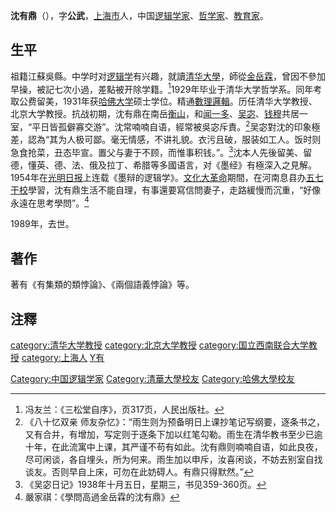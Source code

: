 '''沈有鼎'''（{{bd|1909年||1989年||catIdx=S沈}}），字'''公武'''，[[上海市|上海市]]人，中国[[逻辑学家|逻辑学家]]、[[哲学家|哲学家]]、[[教育家|教育家]]。

==生平==
祖籍江蘇吳縣。中学时对[[逻辑学|逻辑学]]有兴趣，就讀[[清华大學|清华大學]]，師從[[金岳霖|金岳霖]]，曾因不參加早操，被記七次小過，差點被开除学籍。<ref>冯友兰：《三松堂自序》，页317页，人民出版社。</ref>1929年毕业于清华大学哲学系。同年考取公费留美，1931年获[[哈佛大学|哈佛大学]]硕士学位。精通[[數理邏輯|數理邏輯]]。历任清华大学教授、北京大学教授。抗战初期，沈有鼎在南岳[[衡山|衡山]]，和[[闻一多|闻一多]]、[[吴宓|吴宓]]、[[钱穆|钱穆]]共居一室，“平日皆孤僻寡交游”。沈常喃喃自语，經常被吳宓斥責。<ref>《八十忆双亲 师友杂忆》：“雨生则为预备明日上课抄笔记写纲要，逐条书之，又有合并，有增加，写定则于逐条下加以红笔勾勒。雨生在清华教书至少已逾十年，在此流寓中上课，其严谨不苟有如此。沈有鼎则喃喃自语，如此良夜，尽可闲谈，各自埋头，所为何来。雨生加以申斥，汝喜闲谈，不妨去别室自找谈友。否则早自上床，可勿在此妨碍人。有鼎只得默然。”</ref>吴宓對沈的印象極差，認為“其为人极可鄙。毫无情感，不讲礼貌。衣污且破，服装如工人。饭时则急食抢菜，丑态毕宣。置父与妻于不顾，而惟事积钱。”。<ref>《吴宓日记》1938年十月五日，星期三，书见359-360页。</ref>沈本人先後留美、留德，懂英、德、法、俄及拉丁、希腊等多國语言，对《墨经》有極深入之見解。1954年在[[光明日报|光明日报]]上连载《墨辩的逻辑学》。[[文化大革命|文化大革命]]期間，在河南息县办[[五七干校|五七干校]]學習，沈有鼎生活不能自理，有事還要寫信問妻子，走路緩慢而沉重，“好像永遠在思考學問”。<ref>嚴家祺：《學問高過金岳霖的沈有鼎》</ref>

1989年，去世。

==著作==
著有《有集類的類悖論》、《兩個語義悖論》等。

== 注釋 ==
{{reflist}}

{{DEFAULTSORT:S沈}}
[[category:清华大学教授|category:清华大学教授]]
[[category:北京大学教授|category:北京大学教授]]
[[category:国立西南联合大学教授|category:国立西南联合大学教授]]
[[Category:中国逻辑学家|Category:中国逻辑学家]]
[[Category:清華大學校友|Category:清華大學校友]]
[[Category:哈佛大學校友|Category:哈佛大學校友]]
[[category:上海人|category:上海人]]
[[category:沈姓|Y有]]